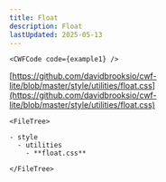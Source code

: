 ```yaml
---
title: Float
description: Float
lastUpdated: 2025-05-13
---
```




<Tabs>
  <TabItem label="Overview" icon="puzzle">

    <CWFCode code={example1} />
  </TabItem>
  <TabItem label="Files" icon="list-format">

  [https://github.com/davidbrooksio/cwf-lite/blob/master/style/utilities/float.css](https://github.com/davidbrooksio/cwf-lite/blob/master/style/utilities/float.css)
  
    <FileTree>

    - style
      - utilities
        - **float.css**

    </FileTree>
  </TabItem>
  <TabItem label="Stylesheet" icon="open-book">
    <Code code={cssExample} lang="css" />
  </TabItem>
</Tabs>
